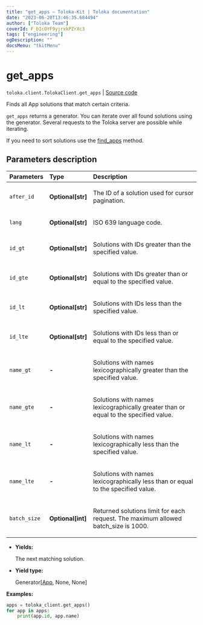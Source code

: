 ```yaml
---
title: "get_apps — Toloka-Kit | Toloka documentation"
date: "2023-06-20T13:46:35.684494"
author: ["Toloka Team"]
coverId: F_bIcOYF9yjrxkPZrXc3
tags: ["engineering"]
ogDescription: ""
docsMenu: "tkitMenu"
---
```


# get_apps

`toloka.client.TolokaClient.get_apps` | [Source code](https://github.com/Toloka/toloka-kit/blob/v1.2.0/src/client/__init__.py#L3883)

Finds all App solutions that match certain criteria.

`get_apps` returns a generator. You can iterate over all found solutions using the generator. Several requests to the Toloka server are possible while iterating.

If you need to sort solutions use the [find_apps](/docs/toloka-kit/reference/toloka.client.TolokaClient.find_apps) method.

## Parameters description

| Parameters | Type | Description |
| :----------| :----| :-----------|
`after_id`|**Optional\[str\]**|<p>The ID of a solution used for cursor pagination.</p>
`lang`|**Optional\[str\]**|<p>ISO 639 language code.</p>
`id_gt`|**Optional\[str\]**|<p>Solutions with IDs greater than the specified value.</p>
`id_gte`|**Optional\[str\]**|<p>Solutions with IDs greater than or equal to the specified value.</p>
`id_lt`|**Optional\[str\]**|<p>Solutions with IDs less than the specified value.</p>
`id_lte`|**Optional\[str\]**|<p>Solutions with IDs less than or equal to the specified value.</p>
`name_gt`|**-**|<p>Solutions with names lexicographically greater than the specified value.</p>
`name_gte`|**-**|<p>Solutions with names lexicographically greater than or equal to the specified value.</p>
`name_lt`|**-**|<p>Solutions with names lexicographically less than the specified value.</p>
`name_lte`|**-**|<p>Solutions with names lexicographically less than or equal to the specified value.</p>
`batch_size`|**Optional\[int\]**|<p>Returned solutions limit for each request. The maximum allowed batch_size is 1000.</p>

* **Yields:**

  The next matching solution.

* **Yield type:**

  Generator\[[App](/docs/toloka-kit/reference/toloka.client.app.App), None, None\]

**Examples:**

```python
apps = toloka_client.get_apps()
for app in apps:
    print(app.id, app.name)
```